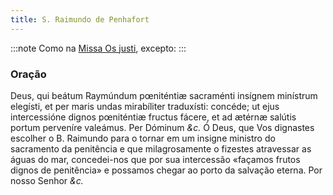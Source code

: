 ```yaml
---
title: S. Raimundo de Penhafort
---
```


:::note
Como na [Missa Os justi](../comum/16abades), excepto:
:::

### Oração

<div class="grid grid-cols-2 gap-5">
  <span class="text-justify">
    Deus, qui beátum Raymúndum pœniténtiæ sacraménti insígnem minístrum
    elegísti, et per maris undas mirabíliter traduxísti: concéde; ut ejus
    intercessióne dignos pœniténtiæ fructus fácere, et ad ætérnæ salútis portum
    perveníre valeámus. Per Dóminum <em>&c.</em>
  </span>
  <span class="text-justify">
    Ó Deus, que Vos dignastes escolher o B. Raimundo para o tornar em um insigne
    ministro do sacramento da penitência e que milagrosamente o fizestes
    atravessar as águas do mar, concedei-nos que por sua intercessão «façamos
    frutos dignos de penitência» e possamos chegar ao porto da salvação eterna.
    Por nosso Senhor <em>&c.</em>
  </span>
</div>
